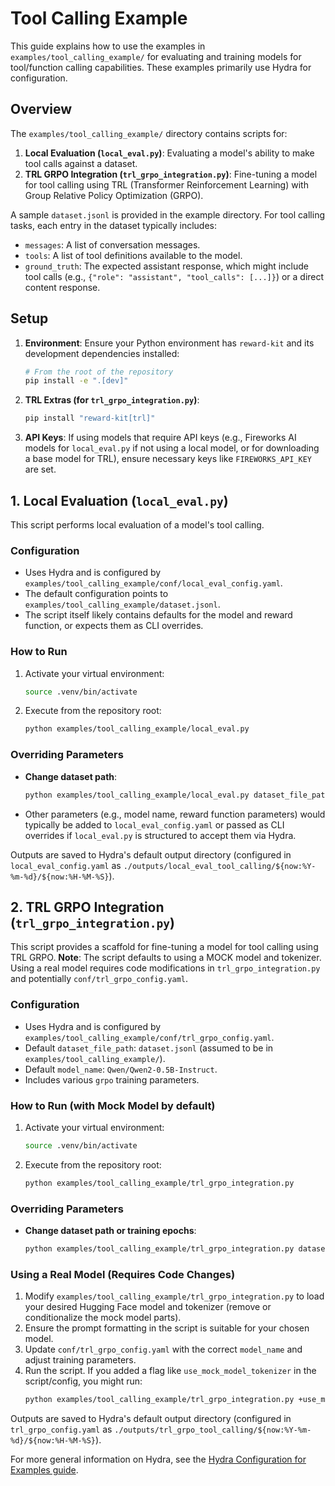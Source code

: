 # Tool Calling Example

This guide explains how to use the examples in `examples/tool_calling_example/` for evaluating and training models for tool/function calling capabilities. These examples primarily use Hydra for configuration.

## Overview

The `examples/tool_calling_example/` directory contains scripts for:
1.  **Local Evaluation (`local_eval.py`)**: Evaluating a model's ability to make tool calls against a dataset.
2.  **TRL GRPO Integration (`trl_grpo_integration.py`)**: Fine-tuning a model for tool calling using TRL (Transformer Reinforcement Learning) with Group Relative Policy Optimization (GRPO).

A sample `dataset.jsonl` is provided in the example directory. For tool calling tasks, each entry in the dataset typically includes:
*   `messages`: A list of conversation messages.
*   `tools`: A list of tool definitions available to the model.
*   `ground_truth`: The expected assistant response, which might include tool calls (e.g., `{"role": "assistant", "tool_calls": [...]}`) or a direct content response.

## Setup

1.  **Environment**: Ensure your Python environment has `reward-kit` and its development dependencies installed:
    ```bash
    # From the root of the repository
    pip install -e ".[dev]"
    ```
2.  **TRL Extras (for `trl_grpo_integration.py`)**:
    ```bash
    pip install "reward-kit[trl]"
    ```
3.  **API Keys**: If using models that require API keys (e.g., Fireworks AI models for `local_eval.py` if not using a local model, or for downloading a base model for TRL), ensure necessary keys like `FIREWORKS_API_KEY` are set.

## 1. Local Evaluation (`local_eval.py`)

This script performs local evaluation of a model's tool calling.

### Configuration

*   Uses Hydra and is configured by `examples/tool_calling_example/conf/local_eval_config.yaml`.
*   The default configuration points to `examples/tool_calling_example/dataset.jsonl`.
*   The script itself likely contains defaults for the model and reward function, or expects them as CLI overrides.

### How to Run

1.  Activate your virtual environment:
    ```bash
    source .venv/bin/activate
    ```
2.  Execute from the repository root:
    ```bash
    python examples/tool_calling_example/local_eval.py
    ```

### Overriding Parameters

*   **Change dataset path**:
    ```bash
    python examples/tool_calling_example/local_eval.py dataset_file_path=path/to/your/tool_calling_dataset.jsonl
    ```
*   Other parameters (e.g., model name, reward function parameters) would typically be added to `local_eval_config.yaml` or passed as CLI overrides if `local_eval.py` is structured to accept them via Hydra.

Outputs are saved to Hydra's default output directory (configured in `local_eval_config.yaml` as `./outputs/local_eval_tool_calling/${now:%Y-%m-%d}/${now:%H-%M-%S}`).

## 2. TRL GRPO Integration (`trl_grpo_integration.py`)

This script provides a scaffold for fine-tuning a model for tool calling using TRL GRPO.
**Note**: The script defaults to using a MOCK model and tokenizer. Using a real model requires code modifications in `trl_grpo_integration.py` and potentially `conf/trl_grpo_config.yaml`.

### Configuration

*   Uses Hydra and is configured by `examples/tool_calling_example/conf/trl_grpo_config.yaml`.
*   Default `dataset_file_path`: `dataset.jsonl` (assumed to be in `examples/tool_calling_example/`).
*   Default `model_name`: `Qwen/Qwen2-0.5B-Instruct`.
*   Includes various `grpo` training parameters.

### How to Run (with Mock Model by default)

1.  Activate your virtual environment:
    ```bash
    source .venv/bin/activate
    ```
2.  Execute from the repository root:
    ```bash
    python examples/tool_calling_example/trl_grpo_integration.py
    ```

### Overriding Parameters

*   **Change dataset path or training epochs**:
    ```bash
    python examples/tool_calling_example/trl_grpo_integration.py dataset_file_path=my_tool_train.jsonl grpo.num_train_epochs=1
    ```

### Using a Real Model (Requires Code Changes)

1.  Modify `examples/tool_calling_example/trl_grpo_integration.py` to load your desired Hugging Face model and tokenizer (remove or conditionalize the mock model parts).
2.  Ensure the prompt formatting in the script is suitable for your chosen model.
3.  Update `conf/trl_grpo_config.yaml` with the correct `model_name` and adjust training parameters.
4.  Run the script. If you added a flag like `use_mock_model_tokenizer` in the script/config, you might run:
    ```bash
    python examples/tool_calling_example/trl_grpo_integration.py +use_mock_model_tokenizer=false model_name=your-hf-model-name
    ```

Outputs are saved to Hydra's default output directory (configured in `trl_grpo_config.yaml` as `./outputs/trl_grpo_tool_calling/${now:%Y-%m-%d}/${now:%H-%M-%S}`).

For more general information on Hydra, see the [Hydra Configuration for Examples guide](../developer_guide/hydra_configuration.mdx).
